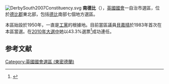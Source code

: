 [[File:DerbySouth2007Constituency.svg|right]]
'''南德比'''（{{lang-en|Derby South}}），[[英國|英國]][[英國國會|國會]]一自治市選區，位於[[德比郡|德比郡]]東北部，包括[[德比|德比]]南部七個地方選區。

本區始設於1950年，一直是[[工黨_(英國)|工黨]]的根據地。目前當區議員[[貝嘉晴|貝嘉晴]]於1983年首次在本區當選。在[[2010年英國大選|2010年大選中]]她以43.3%選票<ref name="">{{cite news
|publisher=[[英國廣播公司|英國廣播公司]]
|date=2010年5月7日
|title=Election 2010/Constituency/Derby South
|url=http://news.bbc.co.uk/1/shared/election2010/results/constituency/b35.stm
|accessdate=2010年9月29日
|archive-date=2017年9月4日
|archive-url=https://web.archive.org/web/20170904070301/http://news.bbc.co.uk/1/shared/election2010/results/constituency/b35.stm
|dead-url=no
}}</ref>成功連任。

==参考文献==
<div class="references-small">
<references></references>
</div>

{{DEFAULTSORT:Derby South (UK Parliament constituency)}}
[[Category:英國國會選區_(東密德蘭)|Category:英國國會選區 (東密德蘭)]]